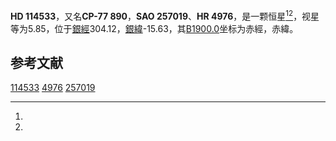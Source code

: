 {{Starbox begin
| name = HD 114533
}}
{{Starbox observe
| epoch = [[J2000.0|J2000.0]]
| constell = {{星座名待查}}<ref name=SIMBAD>{{cite web
 | url=http://simbad.u-strasbg.fr/simbad/sim-id?Ident=HR+4976
 | title=Pulsating variable Star
 | publisher=Centre de Données astronomiques de Strasbourg
 | work=SIMBAD
 | accessdate=2012-07-13
 | archive-date=2016-03-17
 | archive-url=https://web.archive.org/web/20160317092219/http://simbad.u-strasbg.fr/simbad/sim-id?Ident=HR+4976
 | dead-url=no
 }}</ref><ref name=DATA>{{cite web
 | url=http://vizier.u-strasbg.fr/viz-bin/VizieR-5?-out.add=.&-source=5050&-corr=PK=HR&-out.max=9999&HR=4976
 | title=VizieR Detailed Page
 | accessdate=2012-07-13
 | archive-date=2019-02-16
 | archive-url=https://web.archive.org/web/20190216081121/http://vizier.u-strasbg.fr/viz-bin/VizieR-5?-out.add=.&-source=5050&-corr=PK=HR&-out.max=9999&HR=4976
 | dead-url=no
 }}</ref>
| 星官 = 
| ra = {{RA|13|14|17.2}}<ref name=SIMBAD /><ref name=DATA />
| dec = {{DEC|-78|26|50}}<ref name=SIMBAD /><ref name=DATA />
| appmag_v = 5.85<ref name=SIMBAD /><ref name=DATA />
}}
{{Starbox character
| class = F8Ib<ref name=SIMBAD /><ref name=DATA />
| b-v = 1.07<ref name=SIMBAD /><ref name=DATA />
| u-b = 0.72<ref name=SIMBAD /><ref name=DATA />
| r-i = <ref name=SIMBAD /><ref name=DATA />
| variable = 
}}
{{Starbox astrometry
| radial_v = 0.72
| prop_mo_ra = -18
| parallax = 
| p_error = 
}}
{{Starbox catalog
| names =CP-77 890，[[SAO星表|SAO]] 257019，[[HD星表|HD]] 114533，[[HR星表|HR]] 4976}}
{{Starbox reference |Simbad=HR+4976}}
{{Starbox end}}

'''HD 114533'''，又名'''CP-77 890'''，'''SAO 257019'''、'''HR 4976'''，是一颗恒星<ref name=SIMBAD /><ref name=DATA />，视星等为5.85，位于[[銀道座標系|銀經]]304.12，[[銀道座標系|銀緯]]-15.63，其[[B1900.0|B1900.0]]坐标为赤經{{RA|13|5|57.9}}，赤緯{{DEC|-77|-15.63|59}}。

== 参考文献 ==
{{reflist}}

{{star-stub}}

[[Category:HD和HDE天體|114533]]
[[Category:HR天體|4976]]
[[Category:SAO天體|257019]]